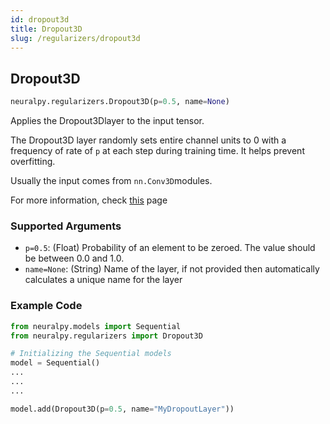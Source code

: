```yaml
---
id: dropout3d
title: Dropout3D
slug: /regularizers/dropout3d
---
```


## Dropout3D

```python
neuralpy.regularizers.Dropout3D(p=0.5, name=None)
```

Applies the Dropout3Dlayer to the input tensor.

The Dropout3D layer randomly sets entire channel units to 0 with a frequency of rate of `p` at each step during training time. It helps prevent overfitting.

Usually the input comes from `nn.Conv3D`modules.

For more information, check [this](https://pytorch.org/docs/stable/nn.html#dropout3d) page

###  Supported Arguments

- `p=0.5`: (Float) Probability of an element to be zeroed. The value should be between 0.0 and 1.0.
- `name=None`: (String) Name of the layer, if not provided then automatically calculates a unique name for the layer

### Example Code

```python
from neuralpy.models import Sequential
from neuralpy.regularizers import Dropout3D

# Initializing the Sequential models
model = Sequential()
...
...
...

model.add(Dropout3D(p=0.5, name="MyDropoutLayer"))
```
